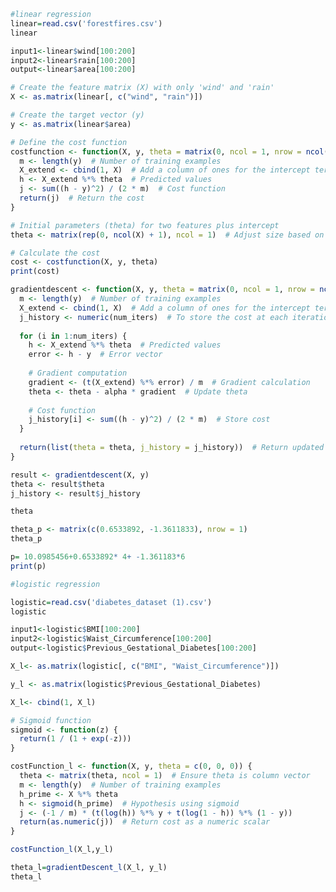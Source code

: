 ```{r}
#linear regression
linear=read.csv('forestfires.csv')
linear
```
```{r}
input1<-linear$wind[100:200]
input2<-linear$rain[100:200]
output<-linear$area[100:200]
```

```{r}
# Create the feature matrix (X) with only 'wind' and 'rain'
X <- as.matrix(linear[, c("wind", "rain")])

# Create the target vector (y)
y <- as.matrix(linear$area)

# Define the cost function
costfunction <- function(X, y, theta = matrix(0, ncol = 1, nrow = ncol(X) + 1)) {
  m <- length(y)  # Number of training examples
  X_extend <- cbind(1, X)  # Add a column of ones for the intercept term
  h <- X_extend %*% theta  # Predicted values
  j <- sum((h - y)^2) / (2 * m)  # Cost function
  return(j)  # Return the cost
}

# Initial parameters (theta) for two features plus intercept
theta <- matrix(rep(0, ncol(X) + 1), ncol = 1)  # Adjust size based on number of features

# Calculate the cost
cost <- costfunction(X, y, theta)
print(cost)
```

```{r}
gradientdescent <- function(X, y, theta = matrix(0, ncol = 1, nrow = ncol(X) + 1), alpha = 0.01, num_iters = 1500) {
  m <- length(y)  # Number of training examples
  X_extend <- cbind(1, X)  # Add a column of ones for the intercept term
  j_history <- numeric(num_iters)  # To store the cost at each iteration
  
  for (i in 1:num_iters) {
    h <- X_extend %*% theta  # Predicted values
    error <- h - y  # Error vector
    
    # Gradient computation
    gradient <- (t(X_extend) %*% error) / m  # Gradient calculation
    theta <- theta - alpha * gradient  # Update theta
    
    # Cost function
    j_history[i] <- sum((h - y)^2) / (2 * m)  # Store cost
  }
  
  return(list(theta = theta, j_history = j_history))  # Return updated theta and cost history
}
```

```{r}
result <- gradientdescent(X, y)
theta <- result$theta
j_history <- result$j_history
```

```{r}
theta
```
```{r}
theta_p <- matrix(c(0.6533892, -1.3611833), nrow = 1)
theta_p
```

```{r}
p= 10.0985456+0.6533892* 4+ -1.361183*6
print(p)
```






```{r} 
#logistic regression
```
```{r}
logistic=read.csv('diabetes_dataset (1).csv')
logistic
```
```{r}
input1<-logistic$BMI[100:200]
input2<-logistic$Waist_Circumference[100:200]
output<-logistic$Previous_Gestational_Diabetes[100:200]
```

```{r}
X_l<- as.matrix(logistic[, c("BMI", "Waist_Circumference")])
```

```{r}
y_l <- as.matrix(logistic$Previous_Gestational_Diabetes)
```

```{r}
X_l<- cbind(1, X_l)
```


```{r}
# Sigmoid function
sigmoid <- function(z) {
  return(1 / (1 + exp(-z)))
}

costFunction_l <- function(X, y, theta = c(0, 0, 0)) {
  theta <- matrix(theta, ncol = 1)  # Ensure theta is column vector
  m <- length(y)  # Number of training examples
  h_prime <- X %*% theta
  h <- sigmoid(h_prime)  # Hypothesis using sigmoid
  j <- (-1 / m) * (t(log(h)) %*% y + t(log(1 - h)) %*% (1 - y))
  return(as.numeric(j))  # Return cost as a numeric scalar
}
```


```{r}
costFunction_l(X_l,y_l)
```
```{r}
theta_l=gradientDescent_l(X_l, y_l)
theta_l
```




